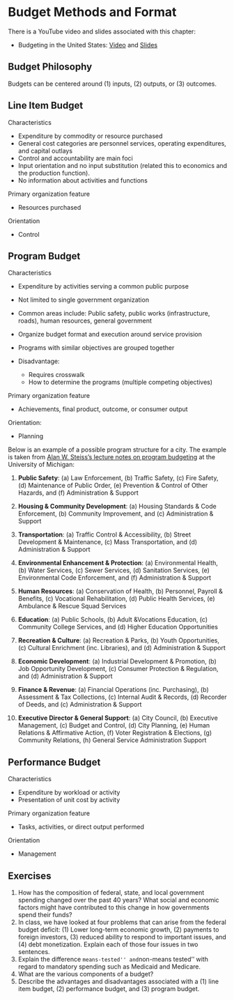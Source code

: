 # Budget Methods and Format
There is a YouTube video and slides associated with this chapter:

- Budgeting in the United States: [Video]() and [Slides](https://github.com/jrfdumortier/slidespublicfinance/blob/main/BudgetMethodsFormat.pdf)

## Budget Philosophy
Budgets can be centered around (1) inputs, (2) outputs, or (3) outcomes.

## Line Item Budget
Characteristics

- Expenditure by commodity or resource purchased
- General cost categories are personnel services, operating expenditures, and capital outlays
- Control and accountability are main foci
- Input orientation and no input substitution (related this to economics and the production function). 
- No information about activities and functions

Primary organization feature

- Resources purchased

Orientation

- Control

## Program Budget
Characteristics

- Expenditure by activities serving a common public purpose
- Not limited to single government organization
- Common areas include: Public safety, public works (infrastructure, roads), human resources, general government
- Organize budget format and execution around service provision
- Programs with similar objectives are grouped together
- Disadvantage: 

     - Requires crosswalk
     - How to determine the programs (multiple competing objectives)

Primary organization feature

- Achievements, final product, outcome, or consumer output

Orientation:

- Planning

Below is an example of a possible program structure for a city. The example is taken from [Alan W. Steiss's lecture notes on program budgeting](https://www-personal.umich.edu/~steiss/page24.html) at the University of Michigan:

1. **Public Safety**: (a) Law Enforcement, (b) Traffic Safety, (c) Fire Safety, (d) Maintenance of Public Order, (e) Prevention & Control of Other Hazards, and (f) Administration & Support

2. **Housing & Community Development**: (a) Housing Standards & Code Enforcement, (b) Community Improvement, and (c) Administration & Support

3. **Transportation**: (a) Traffic Control & Accessibility, (b) Street Development & Maintenance, (c) Mass Transportation, and (d) Administration & Support

4. **Environmental Enhancement & Protection**: (a) Environmental Health, (b) Water Services, (c) Sewer Services, (d) Sanitation Services, (e) Environmental Code Enforcement, and (f) Administration & Support

5. **Human Resources**: (a) Conservation of Health, (b) Personnel, Payroll & Benefits, (c) Vocational Rehabilitation, (d) Public Health Services, (e) Ambulance & Rescue Squad Services

6. **Education**: (a) Public Schools, (b) Adult &Vocations Education, (c) Community College Services, and (d) Higher Education Opportunities

7. **Recreation & Culture**: (a) Recreation & Parks, (b) Youth Opportunities, (c) Cultural Enrichment (inc. Libraries), and (d) Administration & Support

8. **Economic Development**: (a) Industrial Development & Promotion, (b) Job Opportunity Development, (c) Consumer Protection & Regulation, and (d) Administration & Support

9. **Finance & Revenue**: (a) Financial Operations (inc. Purchasing), (b) Assessment & Tax Collections, (c) Internal Audit & Records, (d) Recorder of Deeds, and (c) Administration & Support

10. **Executive Director & General Support**: (a) City Council, (b) Executive Management, (c) Budget and Control, (d) City Planning, (e) Human Relations & Affirmative Action, (f) Voter Registration & Elections, (g) Community Relations, (h) General Service Administration Support

## Performance Budget
Characteristics

- Expenditure by workload or activity
- Presentation of unit cost by activity

Primary organization feature

- Tasks, activities, or direct output performed

Orientation

- Management

## Exercises

1. How has the composition of federal, state, and local government spending changed over the past 40 years? What social and economic factors might have contributed to this change in how governments spend their funds?
2. In class, we have looked at four problems that can arise from the federal budget deficit: (1) Lower long-term economic growth, (2) payments to foreign investors, (3) reduced ability to respond to important issues, and (4) debt monetization. Explain each of those four issues in two sentences.
3. Explain the difference ``means-tested'' and ``non-means tested'' with regard to mandatory spending such as Medicaid and Medicare.
4. What are the various components of a budget?
5. Describe the advantages and disadvantages associated with a (1) line item budget, (2) performance budget, and (3) program budget.
